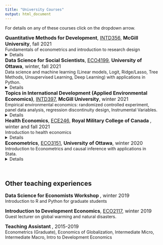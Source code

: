 ```yaml
---
title: "University Courses"
output: html_document
---
```


For details on any of these courses click on the dropdown arrow. <br>

<font size="3"><b>Quantitative Methods for Development</b>, [INTD356 ](https://www.mcgill.ca/isid/files/isid/intd_397-03_professor_fabien_forge_economics_of_environment_and_climate_change_0.pdf), <b> McGill University</b>, fall 2021</font> <br>
Fundamentals of econometrics and introduction to research design
<details>
<summary>Details</summary>
Definition and scope of econometrics, regression models and statistical significance. Introduction to RCTs, Panel data analysis, Instrumental Variables and RDD <br>
</details>


<font size="3"><b>Data Science for Social Scientists</b>, [ECO4199](https://catalogue.uottawa.ca/en/courses/eco/), <b> University of Ottawa</b>, winter, fall 2021</font> <br>
Data science and machine learning (Linear models, Logit, Ridge/Lasso, Tree Methods, Unsupervised Learning, Deep Learning) with applications in Python.
<details>
<summary>Details</summary>
<br>
This course is an introduction to open data science tools that social scientists can use to both
expand the data they have access to and the type of statistical questions they can answer. In the
first half of the course we will first learn how to tidy and visualize structured data then we will
explore data mining techniques to create new data. The second half of the course will be
dedicated to an introduction to machine learning for classification and regression problems. This
course will be taught using Python, but R-users are welcome to submit their work in their
preferred language. Technical concepts will be introduced through coding and mathematical
formalism will be minimal. Previous experience in any coding language or econometrics is
recommended but not required. <br>
</details>


<font size="3"><b>Topics in International Development (Applied Environmental Economics)</b>, [INTD397 ](https://www.mcgill.ca/isid/files/isid/intd_397-03_professor_fabien_forge_economics_of_environment_and_climate_change_0.pdf), <b> McGill University</b>, winter 2021</font> <br>
Empirical environmental economics: randomized controlled experiment, panel data analysis, regression discontinuity design, Instrumental Variables.
<details>
<summary>Details</summary>
This course is designed to introduce students to the issues and practice of environmental economics. The focus
will be on the current empirical research interested in the environmental issues of developing economies. Examples of topics include the impact of climate change and pollution on health outcomes, conflict and agriculture
as well as adaptation and deforestation. <br>
</details>


<font size="3"><b>Health Economics</b>, [ECE246](https://www.rmc-cmr.ca/en/registrars-office/undergraduate-political-science-economics-courses), <b> Royal Military College of Canada </b>, winter and fall 2021</font> <br>
Introduction to health economics
<details>
<summary>Details</summary>
Are people demanding health care the way they demand any other good or services?
Are they investing in their health the way they would do other types of investment?
When they do, what is a good way of financing it? How can we make sure that
the offer of health care services meets what the needs of the population? These
are some of the questions that health economics intends to answer. In this course,
you will not only learn about the main issues surrounding demand, provision and
financing of health care, but also how to use economics to conceptualize them in a
simple way. Moreover, we will also learn about the empirical tools, directly inspired
by research in modern medicine, that are used in economics. <br>
</details>


<font size="3"><b>Econometrics</b>, [ECO3151](https://catalogue.uottawa.ca/en/courses/eco/), <b> University of Ottawa</b>, winter 2020</font> <br>
Introduction to Econometrics and causal inference with applications in Stata.
<details>
<summary>Details</summary>
Definition and scope of econometrics. The simple linear regression model and the method of
ordinary least squares. Properties of the estimators. Statistical tests of significance. Problems of
omitted variable bias and use of control variables. The multiple regression model and the
assumption of conditional mean independence. Heteroskedasticity and robust standard errors.
Dummy variables. Time series and panel data analysis.
</details>
<br>


## Other teaching experiences

<font size="3"> <b>Data Science for Economists Workshop </b>, winter 2019</font> <br>
Introduction to R and Python for graduate students 
<br>

<font size="3"> <b>Introduction to Development Economics</b>, [ECO2117](https://catalogue.uottawa.ca/en/courses/eco/), winter 2019</font> <br>
Guest lecturer on global warming and natural disasters.
<br>

<font size="3"><b>Teaching Assistant </b>, 2015-2019</font> <br>
Econometrics (Graduate), Economics of Globalization, Intermediate Micro, Intermediate Macro, Intro to Development Economics
